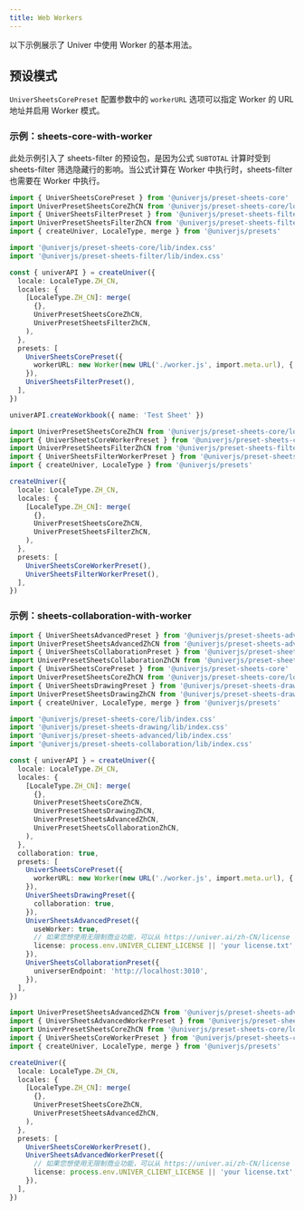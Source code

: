 ```yaml
---
title: Web Workers
---
```


以下示例展示了 Univer 中使用 Worker 的基本用法。

## 预设模式

`UniverSheetsCorePreset` 配置参数中的 `workerURL` 选项可以指定 Worker 的 URL 地址并启用 Worker 模式。

### 示例：sheets-core-with-worker

此处示例引入了 sheets-filter 的预设包，是因为公式 `SUBTOTAL` 计算时受到 sheets-filter 筛选隐藏行的影响。当公式计算在 Worker 中执行时，sheets-filter 也需要在 Worker 中执行。

```typescript title="main.ts"
import { UniverSheetsCorePreset } from '@univerjs/preset-sheets-core'
import UniverPresetSheetsCoreZhCN from '@univerjs/preset-sheets-core/locales/zh-CN'
import { UniverSheetsFilterPreset } from '@univerjs/preset-sheets-filter'
import UniverPresetSheetsFilterZhCN from '@univerjs/preset-sheets-filter/locales/zh-CN'
import { createUniver, LocaleType, merge } from '@univerjs/presets'

import '@univerjs/preset-sheets-core/lib/index.css'
import '@univerjs/preset-sheets-filter/lib/index.css'

const { univerAPI } = createUniver({
  locale: LocaleType.ZH_CN,
  locales: {
    [LocaleType.ZH_CN]: merge(
      {},
      UniverPresetSheetsCoreZhCN,
      UniverPresetSheetsFilterZhCN,
    ),
  },
  presets: [
    UniverSheetsCorePreset({
      workerURL: new Worker(new URL('./worker.js', import.meta.url), { type: 'module' }),
    }),
    UniverSheetsFilterPreset(),
  ],
})

univerAPI.createWorkbook({ name: 'Test Sheet' })
```

```typescript title="worker.ts"
import UniverPresetSheetsCoreZhCN from '@univerjs/preset-sheets-core/locales/zh-CN'
import { UniverSheetsCoreWorkerPreset } from '@univerjs/preset-sheets-core/worker'
import UniverPresetSheetsFilterZhCN from '@univerjs/preset-sheets-filter/locales/zh-CN'
import { UniverSheetsFilterWorkerPreset } from '@univerjs/preset-sheets-filter/worker'
import { createUniver, LocaleType } from '@univerjs/presets'

createUniver({
  locale: LocaleType.ZH_CN,
  locales: {
    [LocaleType.ZH_CN]: merge(
      {},
      UniverPresetSheetsCoreZhCN,
      UniverPresetSheetsFilterZhCN,
    ),
  },
  presets: [
    UniverSheetsCoreWorkerPreset(),
    UniverSheetsFilterWorkerPreset(),
  ],
})
```

### 示例：sheets-collaboration-with-worker

```typescript title="main.ts"
import { UniverSheetsAdvancedPreset } from '@univerjs/preset-sheets-advanced'
import UniverPresetSheetsAdvancedZhCN from '@univerjs/preset-sheets-advanced/locales/zh-CN'
import { UniverSheetsCollaborationPreset } from '@univerjs/preset-sheets-collaboration'
import UniverPresetSheetsCollaborationZhCN from '@univerjs/preset-sheets-collaboration/locales/zh-CN'
import { UniverSheetsCorePreset } from '@univerjs/preset-sheets-core'
import UniverPresetSheetsCoreZhCN from '@univerjs/preset-sheets-core/locales/zh-CN'
import { UniverSheetsDrawingPreset } from '@univerjs/preset-sheets-drawing'
import UniverPresetSheetsDrawingZhCN from '@univerjs/preset-sheets-drawing/locales/zh-CN'
import { createUniver, LocaleType, merge } from '@univerjs/presets'

import '@univerjs/preset-sheets-core/lib/index.css'
import '@univerjs/preset-sheets-drawing/lib/index.css'
import '@univerjs/preset-sheets-advanced/lib/index.css'
import '@univerjs/preset-sheets-collaboration/lib/index.css'

const { univerAPI } = createUniver({
  locale: LocaleType.ZH_CN,
  locales: {
    [LocaleType.ZH_CN]: merge(
      {},
      UniverPresetSheetsCoreZhCN,
      UniverPresetSheetsDrawingZhCN,
      UniverPresetSheetsAdvancedZhCN,
      UniverPresetSheetsCollaborationZhCN,
    ),
  },
  collaboration: true,
  presets: [
    UniverSheetsCorePreset({
      workerURL: new Worker(new URL('./worker.js', import.meta.url), { type: 'module' }),
    }),
    UniverSheetsDrawingPreset({
      collaboration: true,
    }),
    UniverSheetsAdvancedPreset({
      useWorker: true,
      // 如果您想使用无限制商业功能，可以从 https://univer.ai/zh-CN/license 获取 30 天试用许可证
      license: process.env.UNIVER_CLIENT_LICENSE || 'your license.txt',
    }),
    UniverSheetsCollaborationPreset({
      universerEndpoint: 'http://localhost:3010',
    }),
  ],
})
```

```typescript title="worker.ts"
import UniverPresetSheetsAdvancedZhCN from '@univerjs/preset-sheets-advanced/locales/zh-CN'
import { UniverSheetsAdvancedWorkerPreset } from '@univerjs/preset-sheets-advanced/worker'
import UniverPresetSheetsCoreZhCN from '@univerjs/preset-sheets-core/locales/zh-CN'
import { UniverSheetsCoreWorkerPreset } from '@univerjs/preset-sheets-core/worker'
import { createUniver, LocaleType, merge } from '@univerjs/presets'

createUniver({
  locale: LocaleType.ZH_CN,
  locales: {
    [LocaleType.ZH_CN]: merge(
      {},
      UniverPresetSheetsCoreZhCN,
      UniverPresetSheetsAdvancedZhCN,
    ),
  },
  presets: [
    UniverSheetsCoreWorkerPreset(),
    UniverSheetsAdvancedWorkerPreset({
      // 如果您想使用无限制商业功能，可以从 https://univer.ai/zh-CN/license 获取 30 天试用许可证
      license: process.env.UNIVER_CLIENT_LICENSE || 'your license.txt',
    }),
  ],
})
```
